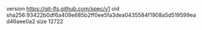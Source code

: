 version https://git-lfs.github.com/spec/v1
oid sha256:93422b0df6a409e685b2ff0ee5fa3dea0435584f1908a5d519599ead46aee0a2
size 12722

